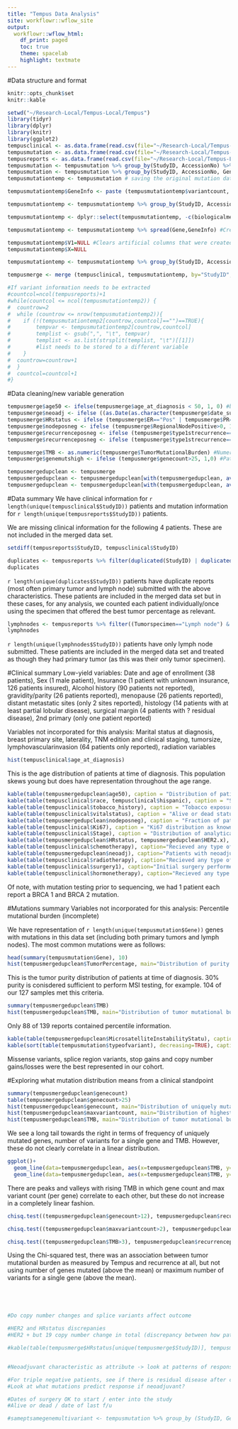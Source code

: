 ```yaml
---
title: "Tempus Data Analysis"
site: workflowr::wflow_site
output:
  workflowr::wflow_html:
    df_print: paged
    toc: true
    theme: spacelab
    highlight: textmate
---
```

#Data structure and format
```r
knitr::opts_chunk$set
knitr::kable

setwd("~/Research-Local/Tempus-Local/Tempus")
library(tidyr)
library(dplyr)
library(knitr)
library(ggplot2)
tempusclinical <- as.data.frame(read.csv(file="~/Research-Local/Tempus-Local/Input/ChicagoMultiethnic_clinical_2019Feb05.csv", header=TRUE, sep=",")) #127 patients
tempusmutation <- as.data.frame(read.csv(file="~/Research-Local/Tempus-Local/Input/TempusReportDataset-2019Feb1_Final_mutation.csv", header=TRUE, sep=","))
tempusreports <- as.data.frame(read.csv(file="~/Research-Local/Tempus-Local/Input/TempusReportDataset-2019Feb1_Final_report.csv", header=TRUE, sep=",")) #139 reports = 8 lymph nodes + 4 patients without clinical information
tempusmutation <- tempusmutation %>% group_by(StudyID, AccessionNo) %>% mutate(genecount = n_distinct(Gene))
tempusmutation <- tempusmutation %>% group_by(StudyID, AccessionNo, Gene) %>%mutate(variantcount = seq_along(Gene))
tempusmutationtemp <- tempusmutation # saving the original mutation data and using a copy table to make modifications
```

```r
tempusmutationtemp$GeneInfo <- paste (tempusmutationtemp$variantcount, tempusmutationtemp$variant_name_C, tempusmutationtemp$variant_name_P, tempusmutationtemp$NM_number, tempusmutationtemp$typeofvariant, tempusmutationtemp$VAF, tempusmutationtemp$COSMICCases, sep='\t') # combines variant-specific variables into a temporary column for now

tempusmutationtemp <- tempusmutationtemp %>% group_by(StudyID, AccessionNo) %>%mutate(maxvariantcount = max(variantcount))

tempusmutationtemp <- dplyr::select(tempusmutationtemp, -c(biologicalmeaning, variant_name_C, variant_name_P, NM_number, typeofvariant, VAF, COSMICCases, variantcount, Notes)) #drops excess columns for merge purposes

tempusmutationtemp <- tempusmutationtemp %>% spread(Gene,GeneInfo) #Creates individual columns for each gene with the Gene Information as the value, every variant has its own row

tempusmutationtemp$V1=NULL #Clears artificial columns that were created in the process of formatting the dataset
tempusmutationtemp$X=NULL

tempusmutationtemp <- tempusmutationtemp %>% group_by(StudyID, AccessionNo, PanelName, Normalspecimen, Normalcollecteddate, Normalreceiveddate, Tumorspecimen, Tumorcollecteddate, Tumorreceiveddate, TumorPercentage, TumorMutationalBurden, PercentileTumorMutationalBurd, MicrosatelliteInstabilityStatu, DateSigned, genecount, maxvariantcount) %>% summarise_all(funs(toString(na.omit(.), sep='\t'))) #This flattens all of the rows -> RIGHT NOW each patient is on one line and multiple mutations for the same gene are in one entry as are their variant information for ease of merge

tempusmerge <- merge (tempusclinical, tempusmutationtemp, by="StudyID", all.x=TRUE, all.y=FALSE, sort=FALSE) #Merging the clinical and mutational data into one database, reports are excluded if they do not have clinical information
```

```r
#If variant information needs to be extracted
#countcol=ncol(tempusreports)+1
#while(countcol <= ncol(tempusmutationtemp2)) {
#  countrow=2
#  while (countrow <= nrow(tempusmutationtemp2)){
#    if (!(tempusmutationtemp2[countrow,countcol]=="")==TRUE){
#        tempvar <- tempusmutationtemp2[countrow,countcol]
#        templist <- gsub(",", "\t", tempvar)
#        templist <- as.list(strsplit(templist, "\t")[[1]])
#        #list needs to be stored to a different variable 
#    }
#  countrow=countrow+1
#  }
#  countcol=countcol+1
#}
```

#Data cleaning/new variable generation
```r
tempusmerge$age50 <- ifelse(tempusmerge$age_at_diagnosis < 50, 1, 0) #binary variable for age < 50 (which equals 1)
tempusmerge$neoadj <- ifelse ((as.Date(as.character(tempusmerge$date_surg1), format="%m/%d/%Y")-as.Date(as.character(tempusmerge$date_cx1), format="%m/%d/%Y"))>0, 1, 0) #determining if pts had neoadjuvant chemotherapy
tempusmerge$HRstatus <- ifelse (tempusmerge$ER=="Pos" | tempusmerge$PR=="Pos", 1, 0) #Hormone-receptor positive status
tempusmerge$nodeposneg <- ifelse (tempusmerge$RegionalNodePositive>0, 1, 0) #At least one positive lymph node
tempusmerge$recurrenceposneg <- ifelse (tempusmerge$type1strecurrence=="00 Patient became disease-free after treatment and has not had a recurrence.", 0, 1) #Positive/negative recurrence status alone without differentiation of site. 
tempusmerge$recurrenceposneg <- ifelse (tempusmerge$type1strecurrence=="99 It is unknown whether the disease has recurred or if the patient was ever disease-free", NA, tempusmerge$recurrenceposneg) #Cleaning unknown recurrence variables from this

tempusmerge$TMB <- as.numeric(tempusmerge$TumorMutationalBurden) #Numeric interpretation of mutational burden
tempusmerge$genemutshigh <- ifelse (tempusmerge$genecount>25, 1,0) #Patients with a high number of mutated genes as measured by number of unique genes mutated 

tempusmergedupclean <- tempusmerge
tempusmergedupclean <- tempusmergedupclean[with(tempusmergedupclean, ave(TumorPercentage, StudyID, FUN=max)==TumorPercentage),] #keep duplicates by higher %
tempusmergedupclean <- tempusmergedupclean[with(tempusmergedupclean, ave(TMB, StudyID, FUN=max)==TMB),] #keep duplicates by higher TMB if same source, %
```

#Data summary
We have clinical information for `r length(unique(tempusclinical$StudyID))` patients and mutation information for `r length(unique(tempusreports$StudyID))` patients.

We are missing clinical information for the following 4 patients. These are not included in the merged data set. 
```r
setdiff(tempusreports$StudyID, tempusclinical$StudyID)
```

```r
duplicates <- tempusreports %>% filter(duplicated(StudyID) | duplicated(StudyID, fromLast = TRUE)) %>% select(StudyID, AccessionNo, Tumorspecimen, TumorPercentage)
duplicates
```
`r length(unique(duplicates$StudyID))` patients have duplicate reports (most often primary tumor and lymph node) submitted with the above characteristics. These patients are included in the merged data set but in these cases, for any analysis, we counted each patient individually/once using the specimen that offered the best tumor percentage as relevant.

```r
lymphnodes <- tempusreports %>% filter((Tumorspecimen=="Lymph node") & !(duplicated(StudyID) | duplicated(StudyID, fromLast = TRUE))) %>% select(StudyID, AccessionNo, Tumorspecimen, TumorPercentage)
lymphnodes
```
`r length(unique(lymphnodes$StudyID))` patients have only lymph node submitted. These patients are included in the merged data set and treated as though they had primary tumor (as this was their only tumor specimen). 

#Clinical summary
Low-yield variables: Date and age of enrollment (38 patients), Sex (1 male patient), Insurance (1 patient with unknown insurance, 126 patients insured), Alcohol history (90 patients not reported), gravidity/parity (26 patients reported), menopause (26 patients reported), distant metastatic sites (only 2 sites reported), histology (14 patients with at least partial lobular disease), surgical margin (4 patients with ? residual disease), 2nd primary (only one patient reported)

Variables not incorporated for this analysis: Marital status at diagnosis, breast primary site, laterality, TNM edition and clinical staging, tumorsize, lymphovascularinvasion (64 patients only reported), radiation variables

```r
hist(tempusclinical$age_at_diagnosis)
```
This is the age distribution of patients at time of diagnosis. This population skews young but does have representation throughout the age range. 

```r
kable(table(tempusmergedupclean$age50), caption = "Distribution of patients younger than age 50 (with 0 > 50 and 1 < 50")
kable(table(tempusclinical$race, tempusclinical$hispanic), caption = "Self-reported races in our cohort (Y/N refers to Hispanic ethnicity)")
kable(table(tempusclinical$tobacco_history), caption = "Tobacco exposure")
kable(table(tempusclinical$vitalstatus), caption = "Alive or dead status last known")
kable(table(tempusmergedupclean$nodeposneg), caption = "Fraction of patients with at least one node positive on study")
kable(table(tempusclinical$Ki67), caption = "Ki67 distribution as known in 116/127 patients")
kable(table(tempusclinical$Stage), caption = "Distribution of analytical stage based on a synthesis of clinical stage and pathological stage information")
kable(table(tempusmergedupclean$HRstatus, tempusmergedupclean$HER2.x), caption="Hormone receptor status (y-axis) vs HER2 status (x-axis)")
kable(table(tempusclinical$chemotherapy), caption="Recieved any type of chemotherapy")
kable(table(tempusmergedupclean$neoadj), caption="Patients with neoadjuvant therapy")
kable(table(tempusclinical$radiotherapy), caption="Recieved any type of radiotherapy")
kable(table(tempusclinical$surgery1), caption="Initial surgery performed at time of diagnosis and initial treatment")
kable(table(tempusclinical$hormonetherapy), caption="Recieved any type of hormone therapy")
```

Of note, with mutation testing prior to sequencing, we had 1 patient each report a BRCA 1 and BRCA 2 mutation. 

#Mutations summary
Variables not incorporated for this analysis: Percentile mutational burden (incomplete)

We have representation of `r length(unique(tempusmutation$Gene))` genes with mutations in this data set (including both primary tumors and lymph nodes). The most common mutations were as follows: 
```r
head(summary(tempusmutation$Gene), 10)
hist(tempusmergedupclean$TumorPercentage, main="Distribution of purity of tumor samples")
```
This is the tumor purity distribution of patients at time of diagnosis. 30% purity is conisdered sufficient to perform MSI testing, for example. 104 of our 127 samples met this criteria. 

```r
summary(tempusmergedupclean$TMB)
hist(tempusmergedupclean$TMB, main="Distribution of tumor mutational burden")
```
Only 88 of 139 reports contained percentile information. 

```r
kable(table(tempusmergedupclean$MicrosatelliteInstabilityStatu), caption="Distribution of MSI status")
kable(sort(table(tempusmutation$typeofvariant), decreasing=TRUE), caption="Distribution of variant types across all mutations")
```
Missense variants, splice region variants, stop gains and copy number gains/losses were the best represented in our cohort. 


#Exploring what mutation distribution means from a clinical standpoint
```r
summary(tempusmergedupclean$genecount)
table(tempusmergedupclean$genecount>25)
hist(tempusmergedupclean$genecount, main="Distribution of uniquely mutated genes per patient sample")
hist(tempusmergedupclean$maxvariantcount, main="Distribution of highest number of variants\n for a single gene per patient sample")
hist(tempusmergedupclean$TMB, main="Distribution of tumor mutational burden (as measured by Tempus)")
```
We see a long tail towards the right in terms of frequency of uniquely mutated genes, number of variants for a single gene and TMB. However, these do not clearly correlate in a linear distribution. 

```r
ggplot()+
  geom_line(data=tempusmergedupclean, aes(x=tempusmergedupclean$TMB, y=tempusmergedupclean$maxvariantcount), size=1, color="red")+
  geom_line(data=tempusmergedupclean, aes(x=tempusmergedupclean$TMB, y=tempusmergedupclean$genecount), size=1, color="blue")
```
There are peaks and valleys with rising TMB in which gene count and max variant count (per gene) correlate to each other, but these do not increase in a completely linear fashion.

```r
chisq.test((tempusmergedupclean$genecount>12), tempusmergedupclean$recurrenceposneg)

chisq.test((tempusmergedupclean$maxvariantcount>2), tempusmergedupclean$recurrenceposneg)

chisq.test((tempusmergedupclean$TMB>3), tempusmergedupclean$recurrenceposneg)
```
Using the Chi-squared test, there was an association between tumor mutational burden as measured by Tempus and recurrence at all, but not using number of genes mutated (above the mean) or maximum number of variants for a single gene (above the mean). 

```r

```

```r

```

```r

```

```r

```

```r
#Do copy number changes and splice variants affect outcome
```

```r
#HER2 and HRstatus discrepanies
#HER2 + but 19 copy number change in total (discrepancy between how patients were treated and longterm) 

#kable(table(tempusmerge$HRstatus[unique(tempusmerge$StudyID)], tempusmerge$hormonetherapy[unique(tempusmerge$StudyID)]), caption="Fraction of patients who received hormone therapy relative to having hormone receptor status positive disease - 15 patients did not get hormone therapy when they did have hormone receptor positive disease reportedly")

```

```r
```

```r
#Neoadjuvant characteristic as attribute -> look at patterns of response based on mutations (ER+ / ER-) take out HER2+ 
```

```r
#For triple negative patients, see if there is residual disease after chemotherapy?
#Look at what mutations predict response if neoadjuvant?
```

```r
#Dates of surgery OK to start / enter into the study
#Alive or dead / date of last f/u
```


```r
#sameptsamegenemultivariant <- tempusmutation %>% group_by (StudyID, Gene) %>% filter((duplicated(StudyID) & duplicated(Gene) & duplicated(AccessionNo)) | (duplicated(StudyID, fromLast=TRUE) & duplicated(AccessionNo, fromLast=TRUE) & duplicated(Gene, fromLast=TRUE))) %>% dplyr::select("StudyID", "AccessionNo", "Tumorspecimen", "Gene", "variant_name_C", "variant_name_P", "NM_number", "typeofvariant", "genecount", "variantcount")
```
